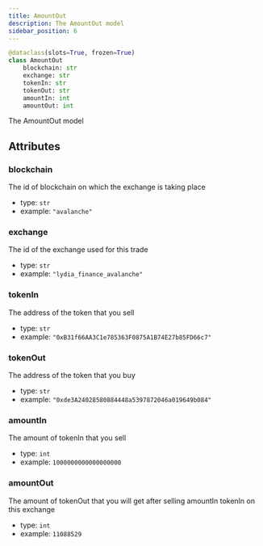 ```yaml
---
title: AmountOut
description: The AmountOut model
sidebar_position: 6
---
```



```py
@dataclass(slots=True, frozen=True)
class AmountOut
    blockchain: str
    exchange: str
    tokenIn: str
    tokenOut: str
    amountIn: int
    amountOut: int
```

The AmountOut model
## Attributes

### blockchain

The id of blockchain on which the exchange is taking place
- type: `str`
- example: ` "avalanche"
    `

### exchange

The id of the exchange used for this trade
- type: `str`
- example: ` "lydia_finance_avalanche"
    `

### tokenIn

The address of the token that you sell
- type: `str`
- example: ` "0xB31f66AA3C1e785363F0875A1B74E27b85FD66c7"
    `

### tokenOut

The address of the token that you buy
- type: `str`
- example: ` "0xde3A24028580884448a5397872046a019649b084"
    `

### amountIn

The amount of tokenIn that you sell
- type: `int`
- example: ` 1000000000000000000
    `

### amountOut

The amount of tokenOut that you will get after selling amountIn tokenIn on this exchange
- type: `int`
- example: ` 11088529
    `

